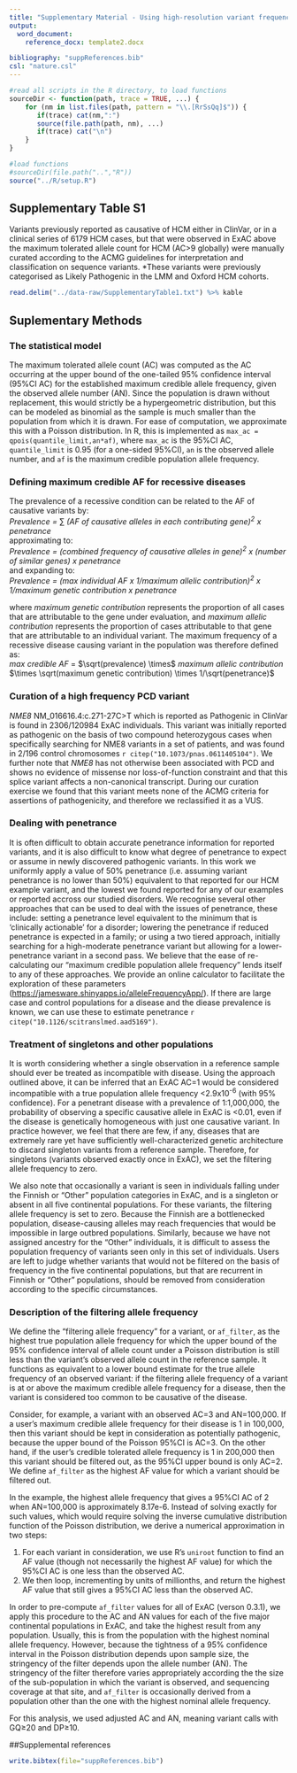 ```yaml
---
title: "Supplementary Material - Using high-resolution variant frequencies to empower clinical genome interpretation"
output: 
  word_document:
    reference_docx: template2.docx    

bibliography: "suppReferences.bib"
csl: "nature.csl"
---
```


```r
#read all scripts in the R directory, to load functions
sourceDir <- function(path, trace = TRUE, ...) {
    for (nm in list.files(path, pattern = "\\.[RrSsQq]$")) {
       if(trace) cat(nm,":")           
       source(file.path(path, nm), ...)
       if(trace) cat("\n")
    }
}

#load functions
#sourceDir(file.path("..","R"))
source("../R/setup.R")
```

## Supplementary Table S1

Variants previously reported as causative of HCM either in ClinVar, or in a clinical series of 6179 HCM cases, but that were observed in ExAC above the maximum tolerated allele count for HCM (AC>9 globally) were manually curated according to the ACMG guidelines for interpretation and classification on sequence variants. *These variants were previously categorised as Likely Pathogenic in the LMM and Oxford HCM cohorts.

```r
read.delim("../data-raw/SupplementaryTable1.txt") %>% kable
```

## Suplementary Methods

### The statistical model

The maximum tolerated allele count (AC) was computed as the AC occurring at the upper bound of the one-tailed 95% confidence interval (95%CI AC) for the established maximum credible allele frequency, given the observed allele number (AN). Since the population is drawn without replacement, this would strictly be a hypergeometric distribution, but this can be modeled as binomial as the sample is much smaller than the population from which it is drawn. For ease of computation, we approximate this with a Poisson distribution. In R, this is implemented as `max_ac = qpois(quantile_limit,an*af)`, where `max_ac` is the 95%CI AC, `quantile_limit` is 0.95 (for a one-sided 95%CI), `an` is the observed allele number, and `af` is the maximum credible population allele frequency.

### Defining maximum credible AF for recessive diseases

The prevalence of a recessive condition can be related to the AF of causative variants by:  
*Prevalence =* $\sum$ *(AF of causative alleles in each contributing gene)^2^ x penetrance*  
approximating to:   
*Prevalence = (combined frequency of causative alleles in gene)^2^ x (number of similar genes) x penetrance*  
and expanding to:  
*Prevalence = (max individual AF x 1/maximum allelic contribution)^2^ x 1/maximum genetic contribution x penetrance*

where *maximum genetic contribution* represents the proportion of all cases that are attributable to the gene under evaluation, and *maximum allelic contribution* represents the proportion of cases attributable to that gene that are attributable to an individual variant. The maximum frequency of a recessive disease causing variant in the population was therefore defined as:  
*max credible AF* = $\sqrt(prevalence) \times$ *maximum allelic contribution* $\times \sqrt(maximum genetic contribution) \times 1/\sqrt(penetrance)$

### Curation of a high frequency PCD variant

_NME8_ NM\_016616.4:c.271-27C>T which is reported as Pathogenic in ClinVar is found in 2306/120984 ExAC individuals. This variant was initially reported as pathogenic on the basis of two compound heterozygous cases when specifically searching for NME8 variants in a set of patients, and was found in 2/196 control chromosomes `r citep("10.1073/pnas.0611405104")`. We further note that _NME8_ has not otherwise been associated with PCD and shows no evidence of missense nor loss-of-function constraint and that this splice variant affects a non-canonical transcript. During our curation exercise we found that this variant meets none of the ACMG criteria for assertions of pathogenicity, and therefore we reclassified it as a VUS. 

### Dealing with penetrance

It is often difficult to obtain accurate penetrance information for reported variants, and it is also difficult to know what degree of penetrance to expect or assume in newly discovered pathogenic variants. In this work we uniformly apply a value of 50% penetrance (i.e. assuming variant penetrance is no lower than 50%) equivalent to that reported for our HCM example variant, and the lowest we found reported for any of our examples or reported accross our studied disorders. We recognise several other approaches that can be used to deal with the issues of penetrance, these include: setting a penetrance level equivalent to the minimum that is 'clinically actionable' for a disorder; lowering the penetrance if reduced penetrance is expected in a family; or using a two tiered approach, initially searching for a high-moderate penetrance variant but allowing for a lower-penetrance variant in a second pass. We believe that the ease of re-calculating our "maximum credible population allele frequency" lends itself to any of these approaches. We provide an online calculator to facilitate the exploration of these parameters (<https://jamesware.shinyapps.io/alleleFrequencyApp/>). If there are large case and control populations for a disease and the diease prevalence is known, we can use these to estimate penetrance `r citep("10.1126/scitranslmed.aad5169")`.

### Treatment of singletons and other populations
 
It is worth considering whether a single observation in a reference sample should ever be treated as incompatible with disease. Using the approach outlined above, it can be inferred that an ExAC AC=1 would be considered incompatible with a true population allele frequency <2.9x10^-6^ (with 95% confidence). For a penetrant disease with a prevalence of 1:1,000,000, the probability of observing a specific causative allele in ExAC is <0.01, even if the disease is genetically homogeneous with just one causative variant. In practice however, we feel that there are few, if any, diseases that are extremely rare yet have sufficiently well-characterized genetic architecture to discard singleton variants from a reference sample. Therefore, for singletons (variants observed exactly once in ExAC), we set the filtering allele frequency to zero.

We also note that occasionally a variant is seen in individuals falling under the Finnish or "Other" population categories in ExAC, and is a singleton or absent in all five continental populations. For these variants, the filtering allele frequency is set to zero. Because the Finnish are a bottlenecked population, disease-causing alleles may reach frequencies that would be impossible in large outbred populations. Similarly, because we have not assigned ancestry for the "Other" individuals, it is difficult to assess the population frequency of variants seen only in this set of individuals. Users are left to judge whether variants that  would not be filtered on the basis of frequency in the five continental populations, but that are recurrent in Finnish or "Other" populations, should be removed from consideration according to the specific circumstances.

### Description of the filtering allele frequency

We define the "filtering allele frequency" for a variant, or `af_filter`, as the highest true population allele frequency for which the upper bound of the 95% confidence interval of allele count under a Poisson distribution is still less than the variant's observed allele count in the reference sample. It functions as equivalent to a lower bound estimate for the true allele frequency of an observed variant: if the filtering allele frequency of a variant is at or above the maximum credible allele frequency for a disease, then the variant is considered too common to be causative of the disease.

Consider, for example, a variant with an observed AC=3 and AN=100,000. If a user's maximum credible allele frequency for their disease is 1 in 100,000, then this variant should be kept in consideration as potentially pathogenic, because the upper bound of the Poisson 95%CI is AC=3. On the other hand, if the user's credible tolerated allele frequency is 1 in 200,000 then this variant should be filtered out, as the 95%CI upper bound is only AC=2. We define `af_filter` as the highest AF value for which a variant should be filtered out.

In the example, the highest allele frequency that gives a 95%CI AC of 2 when AN=100,000 is approximately 8.17e-6. Instead of solving exactly for such values, which would require solving the inverse cumulative distribution function of the Poisson distribution, we derive a numerical approximation in two steps:

1. For each variant in consideration, we use R's `uniroot` function to find an AF value (though not necessarily the highest AF value) for which the 95%CI AC is one less than the observed AC.
2. We then loop, incrementing by units of millionths, and return the highest AF value that still gives a 95%CI AC less than the observed AC.

In order to pre-compute `af_filter` values for all of ExAC (verson 0.3.1), we apply this procedure to the AC and AN values for each of the five major continental populations in ExAC, and take the highest result from any population. Usually, this is from the population with the highest nominal allele frequency. However, because the tightness of a 95% confidence interval in the Poisson distribution depends upon sample size, the stringency of the filter depends upon the allele number (AN). The stringency of the filter therefore varies appropriately according the the size of the sub-population in which the variant is observed, and sequencing coverage at that site, and `af_filter` is occasionally derived from a population other than the one with the highest nominal allele frequency. 

For this analysis, we used adjusted AC and AN, meaning variant calls with GQ≥20 and DP≥10.

##Supplemental references

```r
write.bibtex(file="suppReferences.bib")
```
